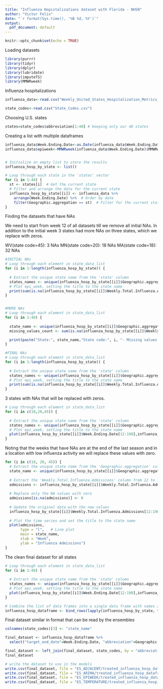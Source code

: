 ```yaml
---
title: "Influenza Hopistalizations dataset with Florida - NHSN"
author: "Victor Felix"
date: "`r format(Sys.time(), '%B %d, %Y')`"
output:
  pdf_document: default
---
```


```r
knitr::opts_chunk$set(echo = TRUE)
```

Loading datasets

```r
library(purrr)
library(tidyr)
library(dplyr)
library(lubridate)
library(imputeTS)
library(MMWRweek)
```

Influenza hospitalizations

```r
influenza_data<-read.csv("Weekly_United_States_Hospitalization_Metrics_by_Jurisdiction__During_Mandatory_Reporting_Period_from_August_1__2020_to_April_30__2024__and_for_Data_Reported_Voluntarily_Beginning_May_1__2024__National_Healthcare_Safety_Network__NHSN__20241001.csv")

state_codes<-read.csv("State_Codes.csv")

```

Choosing U.S. states

```r
states=state_codes$abbreviation[1:48] # keeping only our 48 states
```

Creating a list with multiple dataframes

```r

influenza_data$Week.Ending.Date<-as.Date(influenza_data$Week.Ending.Date)
influenza_data$epiweek<-MMWRweek(influenza_data$Week.Ending.Date)$MMWRweek


# Initialize an empty list to store the results
influenza_hosp_by_state <- list()

# Loop through each state in the 'states' vector
for (i in 1:48) {
  st <- states[i]  # Get the current state
  # Filter and arrange the data for the current state
  influenza_hosp_by_state[[i]] <- influenza_data %>%
    arrange(Week.Ending.Date) %>%  # Order by date
    filter(Geographic.aggregation == st)  # Filter for the current state
}

```

Finding the datasets that have NAs

We need to start from week 12 of all datasets till we remove all initial NAs.
In addition to the initial week 3 states had more NAs on three states, which we replace with zeros.

WV(state code=45): 3 NAs
MN(state code=20): 18 NAs
MA(state code=18): 32 NAs

```r
#INITIAL NAs
# Loop through each element in state_data_list
for (i in 1:length(influenza_hosp_by_state)) {
  
  # Extract the unique state name from the 'state' column
  states_names <- unique(influenza_hosp_by_state[[i]]$Geographic.aggregation)
  # Plot epi_week, setting the title to the state name
  print(sum(is.na(influenza_hosp_by_state[[i]]$Weekly.Total.Influenza.Admissions[12:18])))
}


#MORE NAs
# Loop through each element in state_data_list
for (i in 1:48) {
  
  state_name <- unique(influenza_hosp_by_state[[i]]$Geographic.aggregation)
  missing_values_count <- sum(is.na(influenza_hosp_by_state[[i]]$Weekly.Total.Influenza.Admissions[12:length(influenza_hosp_by_state[[i]]$Week.Ending.Date)]))

  print(paste("State:", state_name,"State code:", i, "- Missing values:", missing_values_count))
}

#FINAL NAs
# Loop through each element in state_data_list
for (i in 1:length(influenza_hosp_by_state)) {
  
  # Extract the unique state name from the 'state' column
  states_names <- unique(influenza_hosp_by_state[[i]]$Geographic.aggregation)
  # Plot epi_week, setting the title to the state name
  print(sum(is.na(influenza_hosp_by_state[[i]]$Weekly.Total.Influenza.Admissions[190:198])))
}

```

3 states with NAs that will be replaced with zeros.

```r

# Loop through each element in state_data_list
for (i in c(18,20,45)) {
  
  # Extract the unique state name from the 'state' column
  states_names <- unique(influenza_hosp_by_state[[i]]$Geographic.aggregation)
  # Plot epi_week, setting the title to the state name
  plot(influenza_hosp_by_state[[i]]$Week.Ending.Date[12:198],influenza_hosp_by_state[[i]]$Weekly.Total.Influenza.Admissions[12:198], main = states_names, ylab="Cases", xlab="Dates")
}
```
Noting that the weeks that have NAs are at the end of the last season and in a location with low influenza activity we will replace these values with zero.

```r
for (i in c(18, 20, 45)) {
  # Extract the unique state name from the 'Geographic.aggregation' column
  state_name <- unique(influenza_hosp_by_state[[i]]$Geographic.aggregation)
  
  # Extract the 'Weekly.Total.Influenza.Admissions' column from 12 to 198
  admissions <- influenza_hosp_by_state[[i]]$Weekly.Total.Influenza.Admissions[12:198]
  
  # Replace only the NA values with zero
  admissions[is.na(admissions)] <- 0
  
  # Update the original data with the new values
  influenza_hosp_by_state[[i]]$Weekly.Total.Influenza.Admissions[12:198] <- admissions
  
  # Plot the time series and set the title to the state name
  plot(admissions, 
       type = "l",   # Line plot
       main = state_name, 
       xlab = "Week", 
       ylab = "Influenza Admissions")
}

```
The clean final dataset for all states

```r
# Loop through each element in state_data_list
for (i in 1:48) {
  
  # Extract the unique state name from the 'state' column
  states_names <- unique(influenza_hosp_by_state[[i]]$Geographic.aggregation)
  # Plot epi_week, setting the title to the state name
  plot(influenza_hosp_by_state[[i]]$Week.Ending.Date[12:198],influenza_hosp_by_state[[i]]$Weekly.Total.Influenza.Admissions[12:198], main = states_names)
}

# Combine the list of data frames into a single data frame with names as a column
influenza_hosp_dataframe <- bind_rows(lapply(influenza_hosp_by_state, function(df) df[12:198, ]))
```

Final dataset similar in format that can be read by the ensembles

```r
colnames(state_codes)[3] <- "state_name"

final_dataset <- influenza_hosp_dataframe %>%
  select("target_end_date"=Week.Ending.Date, "abbreviation"=Geographic.aggregation,"cases"= Weekly.Total.Influenza.Admissions)

final_dataset <- left_join(final_dataset, state_codes, by = "abbreviation")
final_dataset

# write the dataset to use in the models
write.csv(final_dataset, file = "ES_ADJACENT/treated_influenza_hosp_dataframe_v2.csv")
write.csv(final_dataset, file = "ES_ARIMA/treated_influenza_hosp_dataframe_v2.csv")
write.csv(final_dataset, file = "ES_EPIWEEK/treated_influenza_hosp_dataframe_v2.csv")
write.csv(final_dataset, file = "ES_TEMPERATURE/treated_influenza_hosp_dataframe_v2.csv")


```
  
